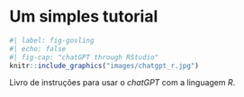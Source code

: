 
# Um simples tutorial {.unnumbered} 

```r
#| label: fig-gosling
#| echo: false
#| fig-cap: "chatGPT through RStudio"
knitr::include_graphics("images/chatgpt_r.jpg")
```

Livro de instruções para usar o *chatGPT* com a linguagem *R*. 
